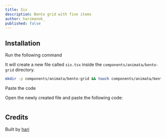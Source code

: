 ```yaml
---
title: Six
description: Bento grid with five items
author: harimanok_
published: false
---
```


<ComponentPreview name="bento-grid-six--docs" />

## Installation

<Steps>
<Step>Run the following command</Step>

It will create a new file called `six.tsx` inside the `components/animata/bento-grid` directory.

```bash
mkdir -p components/animata/bento-grid && touch components/animata/bento-grid/six.tsx
```

<Step>Paste the code</Step>

Open the newly created file and paste the following code:

```jsx file=<rootDir>/animata/bento-grid/six.tsx

```

</Steps>

## Credits

Built by [hari](https://github.com/hari)
